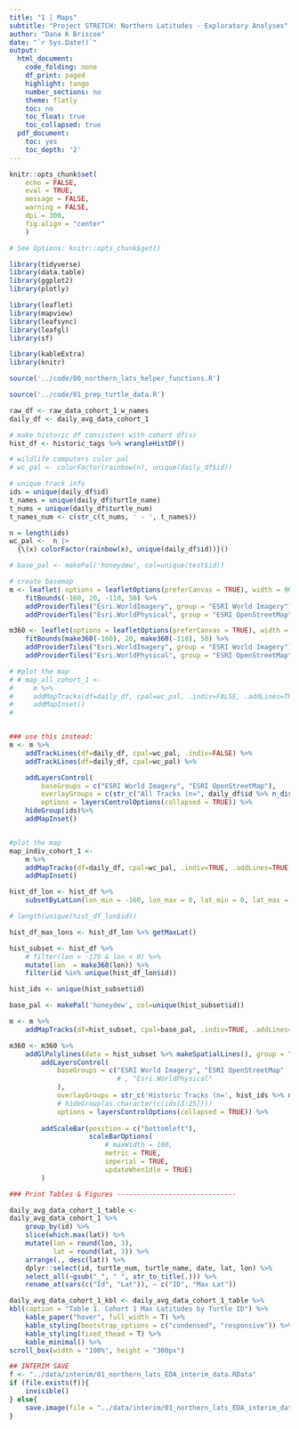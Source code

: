 ```yaml
---
title: "1 | Maps"
subtitle: "Project STRETCH: Northern Latitudes - Exploratory Analyses"
author: "Dana K Briscoe"
date: "`r Sys.Date()`"
output:
  html_document:
    code_folding: none
    df_print: paged
    highlight: tango
    number_sections: no
    theme: flatly
    toc: no
    toc_float: true
    toc_collapsed: true
  pdf_document:
    toc: yes
    toc_depth: '2'
---
```


```r
knitr::opts_chunk$set(
    echo = FALSE,
    eval = TRUE,
    message = FALSE,
    warning = FALSE,
    dpi = 300,
    fig.align = "center"
    )

# See Options: knitr::opts_chunk$get()
```

```r
library(tidyverse)
library(data.table)
library(ggplot2)
library(plotly)

library(leaflet)
library(mapview)
library(leafsync)
library(leafgl)
library(sf)

library(kableExtra)
library(knitr)

```

```r
source('../code/00_northern_lats_helper_functions.R')
```

```r
source('../code/01_prep_turtle_data.R')

```

```r
raw_df <- raw_data_cohort_1_w_names
daily_df <- daily_avg_data_cohort_1

# make historic df consistent with cohort df(s)
hist_df <- historic_tags %>% wrangleHistDF()

```


```r
# wildlife computers color pal
# wc_pal <- colorFactor(rainbow(n), unique(daily_df$id))

# unique track info
ids = unique(daily_df$id)
t_names = unique(daily_df$turtle_name)
t_nums = unique(daily_df$turtle_num)
t_names_num <- c(str_c(t_nums, ' - ', t_names))

n = length(ids)
wc_pal <-  n |>
  {\(x) colorFactor(rainbow(x), unique(daily_df$id))}()

# base_pal <- makePal('honeydew', col=unique(test$id))

```



```r

# create basemap
m <- leaflet( options = leafletOptions(preferCanvas = TRUE), width = 900, height = 600) %>% addTiles() %>% 
    fitBounds(-160, 20, -110, 50) %>%
    addProviderTiles("Esri.WorldImagery", group = "ESRI World Imagery") %>%
    addProviderTiles("Esri.WorldPhysical", group = "ESRI OpenStreetMap")

m360 <- leaflet(options = leafletOptions(preferCanvas = TRUE), width = 900, height = 600) %>% addTiles() %>% 
    fitBounds(make360(-160), 20, make360(-110), 50) %>%
    addProviderTiles("Esri.WorldImagery", group = "ESRI World Imagery") %>%
    addProviderTiles("Esri.WorldPhysical", group = "ESRI OpenStreetMap")

```

```r

# #plot the map
# # map_all_cohort_1 <- 
#     m %>% 
#     addMapTracks(df=daily_df, cpal=wc_pal, .indiv=FALSE, .addLines=TRUE, .addMarkers=TRUE) %>%
#     addMapInset()
# 


### use this instead:
m <- m %>% 
    addTrackLines(df=daily_df, cpal=wc_pal, .indiv=FALSE) %>%
    addTrackLines(df=daily_df, cpal=wc_pal) %>%

    addLayersControl(
        baseGroups = c("ESRI World Imagery", "ESRI OpenStreetMap"),
        overlayGroups = c(str_c("All Tracks (n=", daily_df$id %>% n_distinct(),")"),ids),
        options = layersControlOptions(collapsed = TRUE)) %>%
    hideGroup(ids)%>%
    addMapInset()



```

```r

#plot the map
map_indiv_cohort_1 <-
    m %>%
    addMapTracks(df=daily_df, cpal=wc_pal, .indiv=TRUE, .addLines=TRUE, .addMarkers=TRUE) %>%
    addMapInset()   

```


```r

hist_df_lon <- hist_df %>% 
    subsetByLatLon(lon_min = -160, lon_max = 0, lat_min = 0, lat_max = 43)

# length(unique(hist_df_lon$id))

hist_df_max_lons <- hist_df_lon %>% getMaxLat()
```

```r

hist_subset <- hist_df %>% 
    # filter(lon > -179 & lon < 0) %>%
    mutate(lon  = make360(lon)) %>%
    filter(id %in% unique(hist_df_lon$id)) 

hist_ids <- unique(hist_subset$id)

```


```r
base_pal <- makePal('honeydew', col=unique(hist_subset$id))

m <- m %>%
    addMapTracks(df=hist_subset, cpal=base_pal, .indiv=TRUE, .addLines=TRUE, .addMarkers=FALSE)


```


```r
m360 <- m360 %>%
    addGlPolylines(data = hist_subset %>% makeSpatialLines(), group = "id", color='gray')  %>%
        addLayersControl(
            baseGroups = c("ESRI World Imagery", "ESRI OpenStreetMap"
                           # , "Esri.WorldPhysical"
            ),
            overlayGroups = str_c('Historic Tracks (n=', hist_ids %>% n_distinct(), ')'),
            # hideGroup(as.character(c(ids[3:25])))
            options = layersControlOptions(collapsed = TRUE)) %>%
        
        addScaleBar(position = c("bottomleft"),
                    scaleBarOptions(
                        # maxWidth = 100,
                        metric = TRUE,
                        imperial = TRUE,
                        updateWhenIdle = TRUE)
        )
```


```r
### Print Tables & Figures ------------------------------
```

```r

daily_avg_data_cohort_1_table <- 
daily_avg_data_cohort_1 %>%
    group_by(id) %>%
    slice(which.max(lat)) %>%
    mutate(lon = round(lon, 3),
           lat = round(lat, 3)) %>%
    arrange(., desc(lat)) %>%
    dplyr::select(id, turtle_num, turtle_name, date, lat, lon) %>%
    select_all(~gsub("_", " ", str_to_title(.))) %>%
    rename_at(vars(c("Id", "Lat")), ~ c("ID", "Max Lat")) 

daily_avg_data_cohort_1_kbl <- daily_avg_data_cohort_1_table %>%
kbl(caption = "Table 1. Cohort 1 Max Latitudes by Turtle ID") %>%
    kable_paper("hover", full_width = T) %>%
    kable_styling(bootstrap_options = c("condensed", "responsive")) %>%
    kable_styling(fixed_thead = T) %>%
    kable_minimal() %>%
scroll_box(width = "100%", height = "300px")
```

```r

## INTERIM SAVE 
f <- "../data/interim/01_northern_lats_EDA_interim_data.RData"
if (file.exists(f)){
    invisible()
} else{
    save.image(file = "../data/interim/01_northern_lats_EDA_interim_data.RData")
}
```


